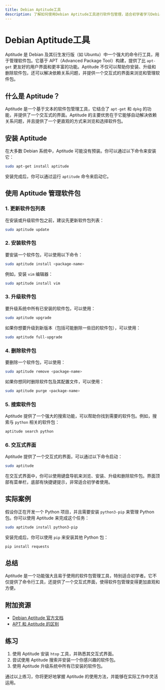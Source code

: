 ```yaml
---
title: Debian Aptitude工具
description: 了解如何使用Debian Aptitude工具进行软件包管理，适合初学者学习Debian系统的基本操作。
---
```


# Debian Aptitude工具

Aptitude 是 Debian 及其衍生发行版（如 Ubuntu）中一个强大的命令行工具，用于管理软件包。它基于 APT（Advanced Package Tool）构建，提供了比 `apt-get` 更友好的用户界面和更丰富的功能。Aptitude 不仅可以帮助你安装、升级和删除软件包，还可以解决依赖关系问题，并提供一个交互式的界面来浏览和管理软件包。

## 什么是 Aptitude？

Aptitude 是一个基于文本的软件包管理工具，它结合了 `apt-get` 和 `dpkg` 的功能，并提供了一个交互式的界面。Aptitude 的主要优势在于它能够自动解决依赖关系问题，并且提供了一个更直观的方式来浏览和选择软件包。

## 安装 Aptitude

在大多数 Debian 系统中，Aptitude 可能没有预装。你可以通过以下命令来安装它：

```bash
sudo apt-get install aptitude
```

安装完成后，你可以通过运行 `aptitude` 命令来启动它。

## 使用 Aptitude 管理软件包

### 1. 更新软件包列表

在安装或升级软件包之前，建议先更新软件包列表：

```bash
sudo aptitude update
```

### 2. 安装软件包

要安装一个软件包，可以使用以下命令：

```bash
sudo aptitude install <package-name>
```

例如，安装 `vim` 编辑器：

```bash
sudo aptitude install vim
```

### 3. 升级软件包

要升级系统中所有已安装的软件包，可以使用：

```bash
sudo aptitude upgrade
```

如果你想要升级到新版本（包括可能删除一些旧的软件包），可以使用：

```bash
sudo aptitude full-upgrade
```

### 4. 删除软件包

要删除一个软件包，可以使用：

```bash
sudo aptitude remove <package-name>
```

如果你想同时删除软件包及其配置文件，可以使用：

```bash
sudo aptitude purge <package-name>
```

### 5. 搜索软件包

Aptitude 提供了一个强大的搜索功能，可以帮助你找到需要的软件包。例如，搜索与 `python` 相关的软件包：

```bash
aptitude search python
```

### 6. 交互式界面

Aptitude 提供了一个交互式的界面，可以通过以下命令启动：

```bash
sudo aptitude
```

在交互式界面中，你可以使用键盘导航来浏览、安装、升级和删除软件包。界面顶部有菜单栏，底部有快捷键提示，非常适合初学者使用。

## 实际案例

假设你正在开发一个 Python 项目，并且需要安装 `python3-pip` 来管理 Python 包。你可以使用 Aptitude 来完成这个任务：

```bash
sudo aptitude install python3-pip
```

安装完成后，你可以使用 `pip` 来安装其他 Python 包：

```bash
pip install requests
```

## 总结

Aptitude 是一个功能强大且易于使用的软件包管理工具，特别适合初学者。它不仅提供了命令行工具，还提供了一个交互式界面，使得软件包管理变得更加直观和方便。

## 附加资源

- [Debian Aptitude 官方文档](https://wiki.debian.org/Aptitude)
- [APT 和 Aptitude 的区别](https://wiki.debian.org/Aptitude/WhyAptitude)

## 练习

1. 使用 Aptitude 安装 `htop` 工具，并熟悉其交互式界面。
2. 尝试使用 Aptitude 搜索并安装一个你感兴趣的软件包。
3. 使用 Aptitude 升级系统中所有已安装的软件包。

通过以上练习，你将更好地掌握 Aptitude 的使用方法，并能够在实际工作中灵活运用。